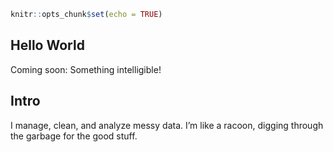<!-- 
---
title: "Work GitHub Page"
author: "T. Gore"
date: "2023-10-05"
output: html_document
---
 -->

```r
knitr::opts_chunk$set(echo = TRUE)
```

## Hello World

Coming soon: Something intelligible!

## Intro

I manage, clean, and analyze messy data. I'm like a racoon, digging through the garbage for the good stuff.